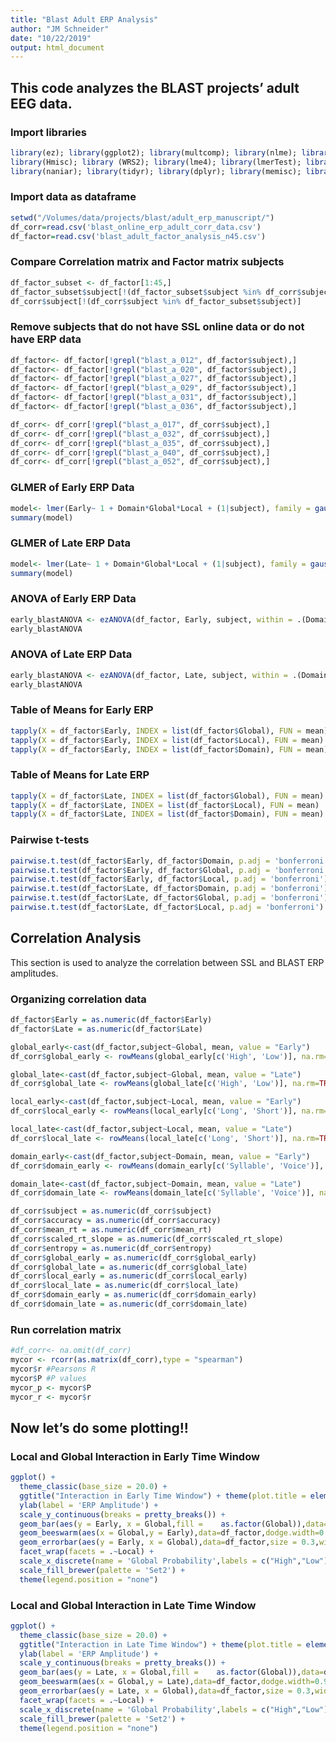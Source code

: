 ```yaml
---
title: "Blast Adult ERP Analysis"
author: "JM Schneider"
date: "10/22/2019"
output: html_document
---
```


## This code analyzes the BLAST projects' adult EEG data.

### Import libraries
```r
library(ez); library(ggplot2); library(multcomp); library(nlme); library(pastecs); library(reshape)
library(Hmisc); library (WRS2); library(lme4); library(lmerTest); library(plyr); library(splitstackshape) 
library(naniar); library(tidyr); library(dplyr); library(memisc); library(psychReport);library(Hmisc); library(ggplot2); library(scales); library(ggbeeswarm)

```
### Import data as dataframe
```r
setwd("/Volumes/data/projects/blast/adult_erp_manuscript/")
df_corr=read.csv('blast_online_erp_adult_corr_data.csv')
df_factor=read.csv('blast_adult_factor_analysis_n45.csv')
```
### Compare Correlation matrix and Factor matrix subjects
```r
df_factor_subset <- df_factor[1:45,]
df_factor_subset$subject[!(df_factor_subset$subject %in% df_corr$subject)]
df_corr$subject[!(df_corr$subject %in% df_factor_subset$subject)]
```
### Remove subjects that do not have SSL online data or do not have ERP data
```r
df_factor<- df_factor[!grepl("blast_a_012", df_factor$subject),]
df_factor<- df_factor[!grepl("blast_a_020", df_factor$subject),]
df_factor<- df_factor[!grepl("blast_a_027", df_factor$subject),]
df_factor<- df_factor[!grepl("blast_a_029", df_factor$subject),]
df_factor<- df_factor[!grepl("blast_a_031", df_factor$subject),]
df_factor<- df_factor[!grepl("blast_a_036", df_factor$subject),]

df_corr<- df_corr[!grepl("blast_a_017", df_corr$subject),]
df_corr<- df_corr[!grepl("blast_a_032", df_corr$subject),]
df_corr<- df_corr[!grepl("blast_a_035", df_corr$subject),]
df_corr<- df_corr[!grepl("blast_a_040", df_corr$subject),]
df_corr<- df_corr[!grepl("blast_a_052", df_corr$subject),]
```
### GLMER of Early ERP Data
```r
model<- lmer(Early~ 1 + Domain*Global*Local + (1|subject), family = gaussian(), control=lmerControl(optimizer="bobyqa", optCtrl=list(maxfun=2e5)),data = df_factor)
summary(model)
```
### GLMER of Late ERP Data
```r
model<- lmer(Late~ 1 + Domain*Global*Local + (1|subject), family = gaussian(), control=lmerControl(optimizer="bobyqa", optCtrl=list(maxfun=2e5)),data = df_factor)
summary(model)
```
### ANOVA of Early ERP Data
```r
early_blastANOVA <- ezANOVA(df_factor, Early, subject, within = .(Domain,Local,Global), type = 3, detailed = TRUE)
early_blastANOVA
```
### ANOVA of Late ERP Data
```r
early_blastANOVA <- ezANOVA(df_factor, Late, subject, within = .(Domain,Local,Global), type = 3, detailed = TRUE)
early_blastANOVA
```
### Table of Means for Early ERP
```r
tapply(X = df_factor$Early, INDEX = list(df_factor$Global), FUN = mean)
tapply(X = df_factor$Early, INDEX = list(df_factor$Local), FUN = mean)
tapply(X = df_factor$Early, INDEX = list(df_factor$Domain), FUN = mean)
```
### Table of Means for Late ERP
```r
tapply(X = df_factor$Late, INDEX = list(df_factor$Global), FUN = mean)
tapply(X = df_factor$Late, INDEX = list(df_factor$Local), FUN = mean)
tapply(X = df_factor$Late, INDEX = list(df_factor$Domain), FUN = mean)
```
### Pairwise t-tests
```r
pairwise.t.test(df_factor$Early, df_factor$Domain, p.adj = 'bonferroni')
pairwise.t.test(df_factor$Early, df_factor$Global, p.adj = 'bonferroni')
pairwise.t.test(df_factor$Early, df_factor$Local, p.adj = 'bonferroni')
pairwise.t.test(df_factor$Late, df_factor$Domain, p.adj = 'bonferroni')
pairwise.t.test(df_factor$Late, df_factor$Global, p.adj = 'bonferroni')
pairwise.t.test(df_factor$Late, df_factor$Local, p.adj = 'bonferroni')
```

## Correlation Analysis

This section is used to analyze the correlation between SSL and BLAST ERP amplitudes.

### Organizing correlation data
```r
df_factor$Early = as.numeric(df_factor$Early)
df_factor$Late = as.numeric(df_factor$Late)

global_early<-cast(df_factor,subject~Global, mean, value = "Early")
df_corr$global_early <- rowMeans(global_early[c('High', 'Low')], na.rm=TRUE)

global_late<-cast(df_factor,subject~Global, mean, value = "Late")
df_corr$global_late <- rowMeans(global_late[c('High', 'Low')], na.rm=TRUE)

local_early<-cast(df_factor,subject~Local, mean, value = "Early")
df_corr$local_early <- rowMeans(local_early[c('Long', 'Short')], na.rm=TRUE)

local_late<-cast(df_factor,subject~Local, mean, value = "Late")
df_corr$local_late <- rowMeans(local_late[c('Long', 'Short')], na.rm=TRUE)

domain_early<-cast(df_factor,subject~Domain, mean, value = "Early")
df_corr$domain_early <- rowMeans(domain_early[c('Syllable', 'Voice')], na.rm=TRUE)

domain_late<-cast(df_factor,subject~Domain, mean, value = "Late")
df_corr$domain_late <- rowMeans(domain_late[c('Syllable', 'Voice')], na.rm=TRUE)
```

```r
df_corr$subject = as.numeric(df_corr$subject)
df_corr$accuracy = as.numeric(df_corr$accuracy)
df_corr$mean_rt = as.numeric(df_corr$mean_rt)
df_corr$scaled_rt_slope = as.numeric(df_corr$scaled_rt_slope)
df_corr$entropy = as.numeric(df_corr$entropy)
df_corr$global_early = as.numeric(df_corr$global_early)
df_corr$global_late = as.numeric(df_corr$global_late)
df_corr$local_early = as.numeric(df_corr$local_early)
df_corr$local_late = as.numeric(df_corr$local_late)
df_corr$domain_early = as.numeric(df_corr$domain_early)
df_corr$domain_late = as.numeric(df_corr$domain_late)
```

### Run correlation matrix
```r
#df_corr<- na.omit(df_corr)
mycor <- rcorr(as.matrix(df_corr),type = "spearman")
mycor$r #Pearsons R
mycor$P #P values
mycor_p <- mycor$P
mycor_r <- mycor$r
```
## Now let's do some plotting!!

### Local and Global Interaction in Early Time Window
```r
ggplot() +
  theme_classic(base_size = 20.0) +
  ggtitle("Interaction in Early Time Window") + theme(plot.title = element_text(hjust = 0.5)) +
  ylab(label = 'ERP Amplitude') +
  scale_y_continuous(breaks = pretty_breaks()) +
  geom_bar(aes(y = Early, x = Global,fill =    as.factor(Global)),data=df_factor,colour="black",fun.data = mean_sdl,stat = 'summary') +
  geom_beeswarm(aes(x = Global,y = Early),data=df_factor,dodge.width=0.9,cex=2.5) +
  geom_errorbar(aes(y = Early, x = Global),data=df_factor,size = 0.3,width = 0.2,fun.y = function(x) mean(x),fun.ymin = function(x) mean(x) - sd(x)/sqrt(length(x)),fun.ymax = function(x) mean(x) + sd(x)/sqrt(length(x)) ,stat = 'summary')+
  facet_wrap(facets = .~Local) +
  scale_x_discrete(name = 'Global Probability',labels = c("High","Low"))+   
  scale_fill_brewer(palette = 'Set2') +
  theme(legend.position = "none")
```

### Local and Global Interaction in Late Time Window
```r
ggplot() +
  theme_classic(base_size = 20.0) +
  ggtitle("Interaction in Late Time Window") + theme(plot.title = element_text(hjust = 0.5)) +
  ylab(label = 'ERP Amplitude') +
  scale_y_continuous(breaks = pretty_breaks()) +
  geom_bar(aes(y = Late, x = Global,fill =    as.factor(Global)),data=df_factor,colour="black",fun.data = mean_sdl,stat = 'summary') +
  geom_beeswarm(aes(x = Global,y = Late),data=df_factor,dodge.width=0.9,cex=2.5) +
  geom_errorbar(aes(y = Late, x = Global),data=df_factor,size = 0.3,width = 0.2,fun.y = function(x) mean(x),fun.ymin = function(x) mean(x) - sd(x)/sqrt(length(x)),fun.ymax = function(x) mean(x) + sd(x)/sqrt(length(x)) ,stat = 'summary')+
  facet_wrap(facets = .~Local) +
  scale_x_discrete(name = 'Global Probability',labels = c("High","Low"))+   
  scale_fill_brewer(palette = 'Set2') +
  theme(legend.position = "none")
```

